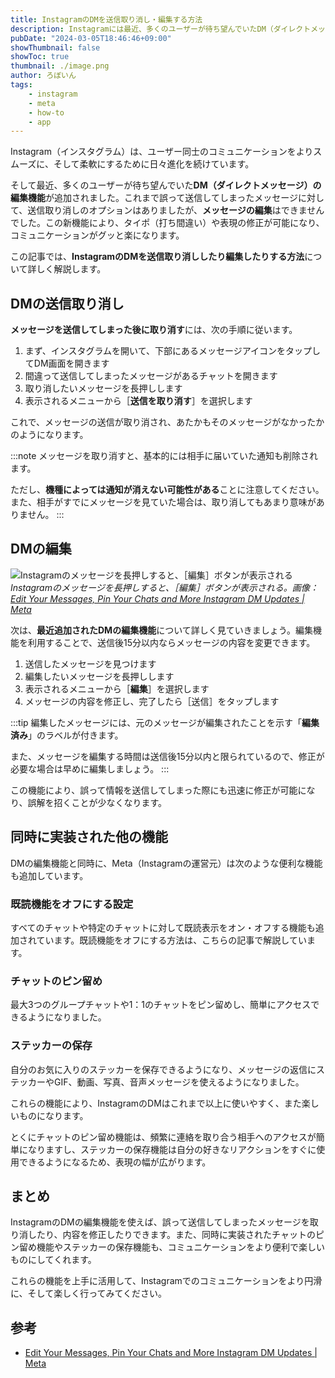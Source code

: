 ```yaml
---
title: InstagramのDMを送信取り消し・編集する方法
description: Instagramには最近、多くのユーザーが待ち望んでいたDM（ダイレクトメッセージ）の編集機能が追加されました。この記事では、InstagramのDMを送信取り消ししたり編集したりする方法について詳しく解説します。
pubDate: "2024-03-05T18:46:46+09:00"
showThumbnail: false
showToc: true
thumbnail: ./image.png
author: ろぼいん
tags:
    - instagram
    - meta
    - how-to
    - app
---
```



Instagram（インスタグラム）は、ユーザー同士のコミュニケーションをよりスムーズに、そして柔軟にするために日々進化を続けています。

そして最近、多くのユーザーが待ち望んでいた**DM（ダイレクトメッセージ）の編集機能**が追加されました。これまで誤って送信してしまったメッセージに対して、送信取り消しのオプションはありましたが、**メッセージの編集**はできませんでした。この新機能により、タイポ（打ち間違い）や表現の修正が可能になり、コミュニケーションがグッと楽になります。

この記事では、**InstagramのDMを送信取り消ししたり編集したりする方法**について詳しく解説します。

<!-- toc -->

## DMの送信取り消し

**メッセージを送信してしまった後に取り消す**には、次の手順に従います。

1. まず、インスタグラムを開いて、下部にあるメッセージアイコンをタップしてDM画面を開きます
2. 間違って送信してしまったメッセージがあるチャットを開きます
3. 取り消したいメッセージを長押しします
4. 表示されるメニューから［**送信を取り消す**］を選択します

これで、メッセージの送信が取り消され、あたかもそのメッセージがなかったかのようになります。

:::note
メッセージを取り消すと、基本的には相手に届いていた通知も削除されます。

ただし、**機種によっては通知が消えない可能性がある**ことに注意してください。また、相手がすでにメッセージを見ていた場合は、取り消してもあまり意味がありません。
:::

## DMの編集

![Instagramのメッセージを長押しすると、［編集］ボタンが表示される](./image.png)
*Instagramのメッセージを長押しすると、［編集］ボタンが表示される。画像：[Edit Your Messages, Pin Your Chats and More Instagram DM Updates | Meta](https://about.fb.com/news/2024/03/instagram-dm-updates/)*

次は、**最近追加されたDMの編集機能**について詳しく見ていきましょう。編集機能を利用することで、送信後15分以内ならメッセージの内容を変更できます。

1. 送信したメッセージを見つけます
2. 編集したいメッセージを長押しします
3. 表示されるメニューから［**編集**］を選択します
4. メッセージの内容を修正し、完了したら［送信］をタップします

:::tip
編集したメッセージには、元のメッセージが編集されたことを示す「**編集済み**」のラベルが付きます。

また、メッセージを編集する時間は送信後15分以内と限られているので、修正が必要な場合は早めに編集しましょう。
:::

この機能により、誤って情報を送信してしまった際にも迅速に修正が可能になり、誤解を招くことが少なくなります。

## 同時に実装された他の機能

DMの編集機能と同時に、Meta（Instagramの運営元）は次のような便利な機能も追加しています。

### 既読機能をオフにする設定

すべてのチャットや特定のチャットに対して既読表示をオン・オフする機能も追加されています。既読機能をオフにする方法は、こちらの記事で解説しています。

<ArticleCard link="/article/2024/03/05/how-to-disable-read-receipts-in-instagram-messages/" />

### チャットのピン留め

最大3つのグループチャットや1：1のチャットをピン留めし、簡単にアクセスできるようになりました。

### ステッカーの保存

自分のお気に入りのステッカーを保存できるようになり、メッセージの返信にステッカーやGIF、動画、写真、音声メッセージを使えるようになりました。

これらの機能により、InstagramのDMはこれまで以上に使いやすく、また楽しいものになります。

とくにチャットのピン留め機能は、頻繁に連絡を取り合う相手へのアクセスが簡単になりますし、ステッカーの保存機能は自分の好きなリアクションをすぐに使用できるようになるため、表現の幅が広がります。

## まとめ

InstagramのDMの編集機能を使えば、誤って送信してしまったメッセージを取り消したり、内容を修正したりできます。また、同時に実装されたチャットのピン留め機能やステッカーの保存機能も、コミュニケーションをより便利で楽しいものにしてくれます。

これらの機能を上手に活用して、Instagramでのコミュニケーションをより円滑に、そして楽しく行ってみてください。

## 参考

- [Edit Your Messages, Pin Your Chats and More Instagram DM Updates | Meta](https://about.fb.com/news/2024/03/instagram-dm-updates/)
